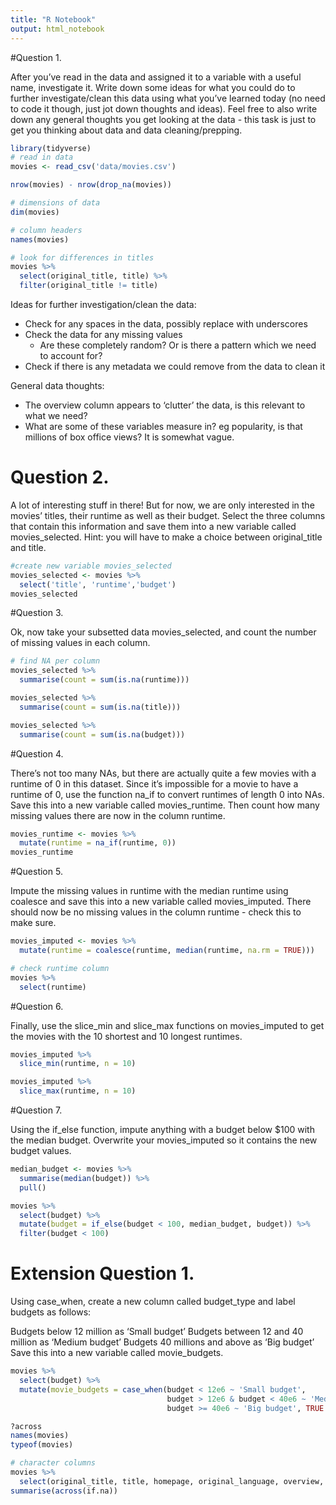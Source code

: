 ```yaml
---
title: "R Notebook"
output: html_notebook
---
```


#Question 1.

After you’ve read in the data and assigned it to a variable with a useful name, investigate it. Write down some ideas for what you could do to further investigate/clean this data using what you’ve learned today (no need to code it though, just jot down thoughts and ideas). Feel free to also write down any general thoughts you get looking at the data - this task is just to get you thinking about data and data cleaning/prepping.

```r
library(tidyverse)
# read in data
movies <- read_csv('data/movies.csv')

nrow(movies) - nrow(drop_na(movies))

# dimensions of data
dim(movies)

# column headers
names(movies)

# look for differences in titles
movies %>% 
  select(original_title, title) %>% 
  filter(original_title != title)

```

Ideas for further investigation/clean the data:

- Check for any spaces in the data, possibly replace with underscores
- Check the data for any missing values
  - Are these completely random? Or is there a pattern which we need to account
  for?
- Check if there is any metadata we could remove from the data to clean it

General data thoughts:

- The overview column appears to 'clutter' the data, is this relevant to what
we need?
- What are some of these variables measure in? eg popularity, is that millions
of box office views? It is somewhat vague.


# Question 2.

A lot of interesting stuff in there! But for now, we are only interested in the movies’ titles, their runtime as well as their budget. Select the three columns that contain this information and save them into a new variable called movies_selected. Hint: you will have to make a choice between original_title and title.

```r

#create new variable movies_selected
movies_selected <- movies %>% 
  select('title', 'runtime','budget')
movies_selected
```

#Question 3.

Ok, now take your subsetted data movies_selected, and count the number of missing values in each column.

```r

# find NA per column
movies_selected %>% 
  summarise(count = sum(is.na(runtime)))

movies_selected %>% 
  summarise(count = sum(is.na(title)))

movies_selected %>%
  summarise(count = sum(is.na(budget)))
```

#Question 4.

There’s not too many NAs, but there are actually quite a few movies with a runtime of 0 in this dataset. Since it’s impossible for a movie to have a runtime of 0, use the function na_if to convert runtimes of length 0 into NAs. Save this into a new variable called movies_runtime. Then count how many missing values there are now in the column runtime.

```r
movies_runtime <- movies %>% 
  mutate(runtime = na_if(runtime, 0))
movies_runtime
```


#Question 5.

Impute the missing values in runtime with the median runtime using coalesce and save this into a new variable called movies_imputed. There should now be no missing values in the column runtime - check this to make sure.


```r

movies_imputed <- movies %>%
  mutate(runtime = coalesce(runtime, median(runtime, na.rm = TRUE)))

# check runtime column
movies %>%
  select(runtime)

```

#Question 6.

Finally, use the slice_min and slice_max functions on movies_imputed to get the movies with the 10 shortest and 10 longest runtimes.


```r

movies_imputed %>% 
  slice_min(runtime, n = 10)

movies_imputed %>% 
  slice_max(runtime, n = 10)


```

#Question 7.

Using the if_else function, impute anything with a budget below $100 with the median budget. Overwrite your movies_imputed so it contains the new budget values.

```r
median_budget <- movies %>% 
  summarise(median(budget)) %>% 
  pull()
```


```r
movies %>% 
  select(budget) %>% 
  mutate(budget = if_else(budget < 100, median_budget, budget)) %>% 
  filter(budget < 100)


```

# Extension Question 1.

Using case_when, create a new column called budget_type and label budgets as follows:

Budgets below 12 million as ‘Small budget’
Budgets between 12 and 40 million as ‘Medium budget’
Budgets 40 millions and above as ‘Big budget’
Save this into a new variable called movie_budgets.

```r

movies %>% 
  select(budget) %>% 
  mutate(movie_budgets = case_when(budget < 12e6 ~ 'Small budget', 
                                   budget > 12e6 & budget < 40e6 ~ 'Medium budget',
                                   budget >= 40e6 ~ 'Big budget', TRUE ~ 'other budget'))

```

```r
?across
names(movies)
typeof(movies)

# character columns
movies %>% 
  select(original_title, title, homepage, original_language, overview, tagline)
summarise(across(if.na))
```

